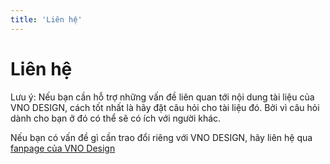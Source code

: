 ```yaml
---
title: 'Liên hệ'
---
```



# Liên hệ

<Callout type="warning">
  Lưu ý: Nếu bạn cần hỗ trợ những vấn đề liên quan tới nội dung tài liệu của VNO
  DESIGN, cách tốt nhất là hãy đặt câu hỏi cho tài liệu đó. Bởi vì câu hỏi dành
  cho bạn ở đó có thể sẽ có ích với người khác.
</Callout>

Nếu bạn có vấn đề gì cần trao đổi riêng với VNO DESIGN, hãy liên hệ qua [fanpage của VNO Design](https://www.facebook.com/vnodesign)
